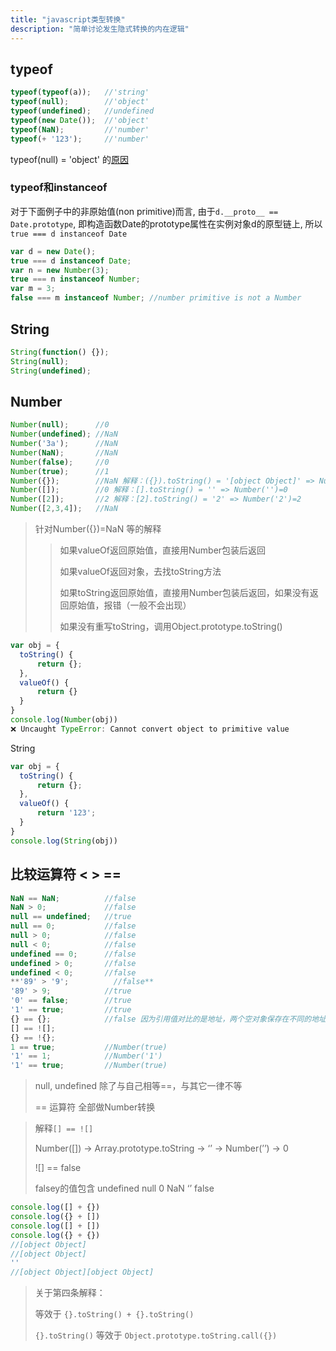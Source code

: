 ```yaml
---
title: "javascript类型转换"
description: "简单讨论发生隐式转换的内在逻辑"
---
```


## typeof

```jsx
typeof(typeof(a));   //'string'
typeof(null);        //'object'
typeof(undefined);   //undefined
typeof(new Date());  //'object'
typeof(NaN);         //'number'
typeof(+ '123');     //'number'
```
typeof(null) = 'object' 的[原因](https://developer.mozilla.org/zh-CN/docs/Web/JavaScript/Reference/Operators/typeof#typeof_null)

### typeof和instanceof
对于下面例子中的非原始值(non primitive)而言, 由于`d.__proto__ == Date.prototype`, 即构造函数Date的prototype属性在实例对象d的原型链上, 所以`true === d instanceof Date`
```js {6}
var d = new Date();
true === d instanceof Date;
var n = new Number(3);
true === n instanceof Number;
var m = 3;
false === m instanceof Number; //number primitive is not a Number
```
## String

```jsx
String(function() {});
String(null);
String(undefined);
```

## Number

```jsx
Number(null);      //0
Number(undefined); //NaN
Number('3a');      //NaN
Number(NaN);       //NaN
Number(false);     //0
Number(true);      //1
Number({});        //NaN 解释：({}).toString() = '[object Object]' => Number('[object Object]')
Number([]);        //0 解释：[].toString() = '' => Number('')=0
Number([2]);       //2 解释：[2].toString() = '2' => Number('2')=2
Number([2,3,4]);   //NaN
```

> 针对Number({})=NaN 等的解释
> 
> 
> > 如果valueOf返回原始值，直接用Number包装后返回
> > 
> > 
> > 如果valueOf返回对象，去找toString方法
> > 
> > 如果toString返回原始值，直接用Number包装后返回，如果没有返回原始值，报错（一般不会出现）
> > 
> > 如果没有重写toString，调用Object.prototype.toString()
> > 

```jsx
var obj = {
  toString() {
      return {};
  },
  valueOf() {
      return {}
  }
}
console.log(Number(obj))
❌ Uncaught TypeError: Cannot convert object to primitive value
```

String

```jsx
var obj = {
  toString() {
      return {};
  },
  valueOf() {
      return '123';
  }
}
console.log(String(obj))
```

## 比较运算符 < > ==

```jsx
NaN == NaN;          //false
NaN > 0;             //false
null == undefined;   //true
null == 0;           //false
null > 0;            //false
null < 0;            //false
undefined == 0;      //false
undefined > 0;       //false
undefined < 0;       //false
**'89' > '9';          //false**
'89' > 9;            //true
'0' == false;        //true
'1' == true;         //true
{} == {};            //false 因为引用值对比的是地址，两个空对象保存在不同的地址中
[] == ![];
{} == !{};
1 == true;           //Number(true)
'1' == 1;            //Number('1')
'1' == true;         //Number(true)
```

> null, undefined 除了与自己相等==，与其它一律不等
> 
> 
> == 运算符 全部做Number转换
> 

> 解释`[] == ![]`
> 
> 
> Number([]) → Array.prototype.toString → ‘’ → Number(’’) → 0
> 
> ![] == false
> 
> falsey的值包含 undefined null 0 NaN ‘’ false
> 

```jsx
console.log([] + {})
console.log({} + [])
console.log([] + [])
console.log({} + {})
//[object Object]
//[object Object]
''
//[object Object][object Object]
```

> 关于第四条解释：
> 
> 
> 等效于 `{}.toString() + {}.toString()`
> 
> `{}.toString()` 等效于 `Object.prototype.toString.call({})`
>
